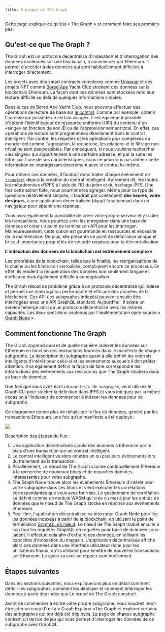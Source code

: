 ```yaml
---
title: À propos de The Graph
---
```


Cette page explique ce qu'est « The Graph » et comment faire ses premiers pas.

## Qu'est-ce que The Graph ?

The Graph est un protocole décentralisé d'indexation et d'interrogation des données contenues sur une blockchain, à commencer par Ethereum. Il permet d'accéder à des données qui sont habituellement difficiles à interroger directement.

Les projets avec des smart contracts complexes comme [Uniswap](https://uniswap.org/) et des projets NFT comme [Bored Ape](https://boredapeyachtclub.com/) Yacht Club stockent des données sur la blockchain Ethereum. La façon dont ces données sont stockées rend leur lecture difficile au delà de quelques informations simples.

Dans le cas de Bored Ape Yacht Club, nous pouvons effectuer des opérations de lecture de base sur [le contrat](https://etherscan.io/address/0xbc4ca0eda7647a8ab7c2061c2e118a18a936f13d#code). Comme par exemple, obtenir l'adresse qui possède un certain «singe». Il est également possible d'obtenir l'identificateur de ressource uniforme (URI) du contenu d'un «singe» en fonction de son ID ou de l'approvisionnement total. En effet, ces opérations de lecture sont programmées directement dans le contrat intelligent. Par contre, les requêtes et les opérations plus complexes du monde réel comme l'agrégation, la recherche, les relations et le filtrage non trivial ne sont pas possibles. Par conséquent, si nous voulions rechercher «les singes» qui appartiennent à une certaine adresse, et par la suite les filtrer par l'une de ses caractéristiques, nous ne pourrions pas obtenir cette information en interagissant directement avec le contrat lui-même.

Pour obtenir ces données, il faudrait donc traiter chaque événement de [`transfert`](https://etherscan.io/address/0xbc4ca0eda7647a8ab7c2061c2e118a18a936f13d#code#L1746) depuis la création du contrat intelligent. Autrement dit, lire toutes les métadonnées d'IPFS à l'aide de l'ID du jeton et du hachage IPFS. Une fois cette action faite, nous pourrions les agréger. Même pour ce type de questions relativement simples, il faudrait par conséquent **des heures, voire des jours**, à une application décentralisée (dapp) fonctionnant dans un navigateur pour obtenir une réponse.

Vous avez également la possibilité de créer votre propre serveur et y traiter les transactions. Vous pourriez ainsi les enregistrer dans une base de données et créer un point de terminaison API pour les interroger. Malheureusement, cette option est gourmande en ressources et nécessite de la maintenance. De plus, elle présente un point de défaillance unique et brise d'importantes propriétés de sécurité requises pour la décentralisation.

**L'indexation des données de la blockchain est extrêmement complexe**

Les propriétés de la blockchain, telles que la finalité, les réorganisations de la chaîne ou les blocs non verrouillés, compliquent encore ce processus. En effet, ils rendent la récupération des données non seulement longue et inefficace mais également difficile à conceptualiser.

The Graph résout ce problème grâce à un protocole décentralisé qui indexe et permet une interrogation performante et efficace des données de la blockchain. Ces API (les subgraphes indexés) peuvent ensuite être interrogées avec une API GraphQL standard. Aujourd'hui, il existe un service hébergé ainsi qu'un protocole décentralisé avec les mêmes capacités. Les deux sont donc soutenus par l'implémentation open source « [Graph Node](https://github.com/graphprotocol/graph-node) ».

## Comment fonctionne The Graph

The Graph apprend quoi et de quelle manière indexer les données sur Ethereum en fonction des instructions fournies dans le manifeste de chaque subgraphe. La description du subgraphe quant à elle définit les contrats intelligents d'intérêt pour celui-ci et les événements auxquels il doit prêter attention. Il va également définir la façon de faire correspondre les informations des événements aux ressources que The Graph stockera dans sa base de données.

Une fois que vous avez écrit un `manifeste de subgraphe`, vous utilisez le Graph CLI pour stocker la définition dans IPFS et vous indiquez par la même occasion à l'indexeur de commencer à indexer les données pour ce subgraphe.

Ce diagramme donne plus de détails sur le flux de données, généré par les transactions Ethereum, une fois qu'un manifeste a été déployé :

![](/img/graph-dataflow.png)

Description des étapes du flux :

1. Une application décentralisée ajoute des données à Ethereum par le biais d'une transaction sur un contrat intelligent.
2. Le contrat intelligent va alors émettre un ou plusieurs événements lors du traitement de la transaction.
3. Parallèlement, Le nœud de The Graph scanne continuellement Ethereum à la recherche de nouveaux blocs et de nouvelles données intéressantes pour votre subgraphe.
4. The Graph Node trouve alors les événements Ethereum d'intérêt pour votre subgraphe dans ces blocs et vient exécuter les corrélations correspondantes que vous avez fournies. Le gestionnaire de corrélation se définit comme un module WASM qui crée ou met à jour les entités de données que le nœud de The Graph stocke en réponse aux événements Ethereum.
5. Pour finir, l'application décentralisée va interroger Graph Node pour lire les données indexées à partir de la blockchain, en utilisant le point de terminaison [GraphQL du nœud](https://graphql.org/learn/). Le nœud de The Graph traduit ensuite à son tour les requêtes GraphQL en requêtes pour base de données sous-jacent. Il effectue cela afin d'extraire ces données, en utilisant les capacités d'indexation du magasin. L'application décentralisée affiche alors ces données dans une interface utilisateur riche pour les utilisateurs finaux, qu'ils utilisent pour émettre de nouvelles transactions sur Ethereum. Le cycle va ainsi se répéter continuellement.

## Étapes suivantes

Dans les sections suivantes, nous expliquerons plus en détail comment définir les subgraphes, comment les déployer et comment interroger les données à partir des index que Le nœud de The Graph construit.

Avant de commencer à écrire votre propre subgraphe, vous voudrez peut-être jeter un coup d'œil à « Graph Explorer »The Graph et explorer certains des subgraphes qui ont déjà été déployés. La page de chaque subgraphe contient un terrain de jeu qui vous permet d'interroger les données de ce subgraphe avec GraphQL.
